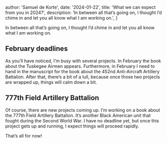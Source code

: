 


  author: 'Samuel de Korte',
  date: '2024-01-22',
  title: 'What we can expect from you in 2024?',
  description:
  'In between all that’s going on, I thought I’d chime in and let you all know what I am working on.',
}


In between all that’s going on, I thought I’d chime in and let you all know what I am working on.

## February deadlines
As you’ll have noticed, I’m busy with several projects. In February the book about the Tuskegee Airmen appears. Furthermore, in February I need to hand in the manuscript for the book about the 452nd Anti-Aircraft Artillery Battalion. After that, there’s a bit of a lull, because once those two projects are wrapped up, things will calm down a bit.

## 777th Field Artillery Battalion
Of course, there are new projects coming up. I’m working on a book about the 777th Field Artillery Battalion. It’s another Black American unit that fought during the Second World War. I have no deadline yet, but once this project gets up and running, I expect things will proceed rapidly. 

That’s all for now!